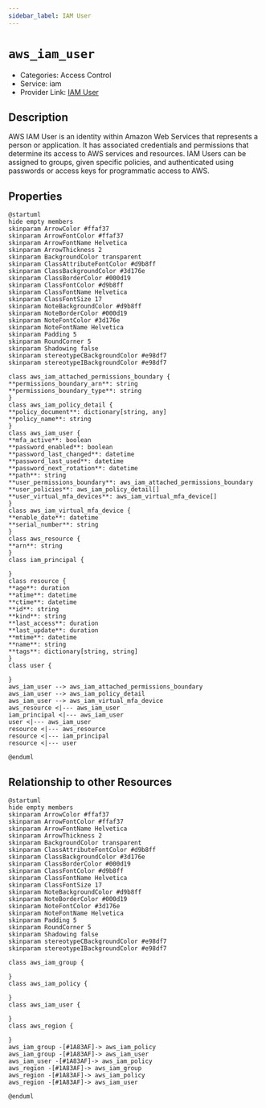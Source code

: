 ```yaml
---
sidebar_label: IAM User
---
```


# `aws_iam_user`

- Categories: Access Control
- Service: iam
- Provider Link: [IAM User](https://docs.aws.amazon.com/IAM/latest/UserGuide/id_users.html)

## Description
AWS IAM User is an identity within Amazon Web Services that represents a person or application. It has associated credentials and permissions that determine its access to AWS services and resources. IAM Users can be assigned to groups, given specific policies, and authenticated using passwords or access keys for programmatic access to AWS.

## Properties
<ZoomPanPinch>

```kroki imgType="plantuml" imgAlt="Diagram of IAM User data model"
@startuml
hide empty members
skinparam ArrowColor #ffaf37
skinparam ArrowFontColor #ffaf37
skinparam ArrowFontName Helvetica
skinparam ArrowThickness 2
skinparam BackgroundColor transparent
skinparam ClassAttributeFontColor #d9b8ff
skinparam ClassBackgroundColor #3d176e
skinparam ClassBorderColor #000d19
skinparam ClassFontColor #d9b8ff
skinparam ClassFontName Helvetica
skinparam ClassFontSize 17
skinparam NoteBackgroundColor #d9b8ff
skinparam NoteBorderColor #000d19
skinparam NoteFontColor #3d176e
skinparam NoteFontName Helvetica
skinparam Padding 5
skinparam RoundCorner 5
skinparam Shadowing false
skinparam stereotypeCBackgroundColor #e98df7
skinparam stereotypeIBackgroundColor #e98df7

class aws_iam_attached_permissions_boundary {
**permissions_boundary_arn**: string
**permissions_boundary_type**: string
}
class aws_iam_policy_detail {
**policy_document**: dictionary[string, any]
**policy_name**: string
}
class aws_iam_user {
**mfa_active**: boolean
**password_enabled**: boolean
**password_last_changed**: datetime
**password_last_used**: datetime
**password_next_rotation**: datetime
**path**: string
**user_permissions_boundary**: aws_iam_attached_permissions_boundary
**user_policies**: aws_iam_policy_detail[]
**user_virtual_mfa_devices**: aws_iam_virtual_mfa_device[]
}
class aws_iam_virtual_mfa_device {
**enable_date**: datetime
**serial_number**: string
}
class aws_resource {
**arn**: string
}
class iam_principal {

}
class resource {
**age**: duration
**atime**: datetime
**ctime**: datetime
**id**: string
**kind**: string
**last_access**: duration
**last_update**: duration
**mtime**: datetime
**name**: string
**tags**: dictionary[string, string]
}
class user {

}
aws_iam_user --> aws_iam_attached_permissions_boundary
aws_iam_user --> aws_iam_policy_detail
aws_iam_user --> aws_iam_virtual_mfa_device
aws_resource <|--- aws_iam_user
iam_principal <|--- aws_iam_user
user <|--- aws_iam_user
resource <|--- aws_resource
resource <|--- iam_principal
resource <|--- user

@enduml
```

</ZoomPanPinch>


## Relationship to other Resources
<ZoomPanPinch>

```kroki imgType="plantuml" imgAlt="Diagram of IAM User resource relationships"
@startuml
hide empty members
skinparam ArrowColor #ffaf37
skinparam ArrowFontColor #ffaf37
skinparam ArrowFontName Helvetica
skinparam ArrowThickness 2
skinparam BackgroundColor transparent
skinparam ClassAttributeFontColor #d9b8ff
skinparam ClassBackgroundColor #3d176e
skinparam ClassBorderColor #000d19
skinparam ClassFontColor #d9b8ff
skinparam ClassFontName Helvetica
skinparam ClassFontSize 17
skinparam NoteBackgroundColor #d9b8ff
skinparam NoteBorderColor #000d19
skinparam NoteFontColor #3d176e
skinparam NoteFontName Helvetica
skinparam Padding 5
skinparam RoundCorner 5
skinparam Shadowing false
skinparam stereotypeCBackgroundColor #e98df7
skinparam stereotypeIBackgroundColor #e98df7

class aws_iam_group {

}
class aws_iam_policy {

}
class aws_iam_user {

}
class aws_region {

}
aws_iam_group -[#1A83AF]-> aws_iam_policy
aws_iam_group -[#1A83AF]-> aws_iam_user
aws_iam_user -[#1A83AF]-> aws_iam_policy
aws_region -[#1A83AF]-> aws_iam_group
aws_region -[#1A83AF]-> aws_iam_policy
aws_region -[#1A83AF]-> aws_iam_user

@enduml
```

</ZoomPanPinch>




